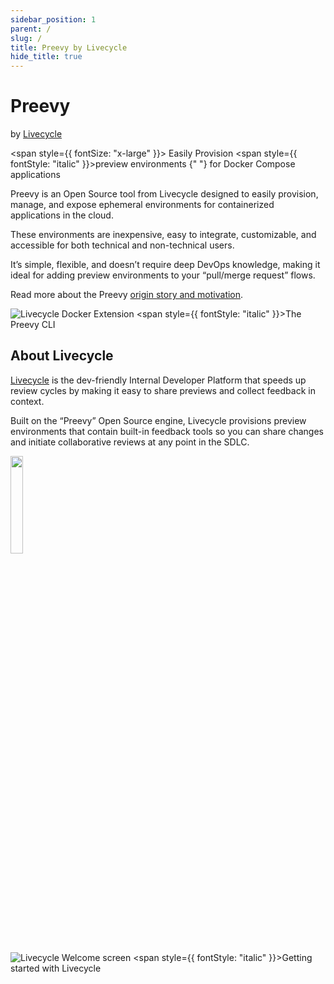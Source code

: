 ```yaml
---
sidebar_position: 1
parent: /
slug: /
title: Preevy by Livecycle
hide_title: true
---
```



<div>
  <h1 style={{marginTop: "1.25rem", marginBottom: "0.25rem", lineHeight: "38px"}}>
    <Logo /> Preevy
  </h1>
  <p style={{ fontSize: "14px" }}>
    by <a href="https://livecycle.io">Livecycle</a>
  </p>
</div>

<span style={{ fontSize: "x-large" }}>
  Easily Provision <span style={{ fontStyle: "italic" }}>preview environments </span>{" "}
  for Docker Compose applications
</span>

Preevy is an Open Source tool from Livecycle designed to easily provision, manage, and expose ephemeral environments for containerized applications in the cloud.

These environments are inexpensive, easy to integrate, customizable, and accessible for both technical and non-technical users.

It’s simple, flexible, and doesn’t require deep DevOps knowledge, making it ideal for adding preview environments to your “pull/merge request” flows.

Read more about the Preevy [origin story and motivation](/intro/motivation).

![Livecycle Docker Extension](preevy-terminal.gif)
 <span style={{ fontStyle: "italic" }}>The Preevy CLI </span>

## About Livecycle

[Livecycle](https://livecycle.io/) is the dev-friendly Internal Developer Platform that speeds up review cycles by making it easy to share previews and collect feedback in context.

Built on the “Preevy” Open Source engine, Livecycle provisions preview environments that contain built-in feedback tools so you can share changes and initiate collaborative reviews at any point in the SDLC.

<img src={LivecycleLogo} width="20%" />

![Livecycle Welcome screen](welcome-screen.png)
 <span style={{ fontStyle: "italic" }}>Getting started with Livecycle </span>
